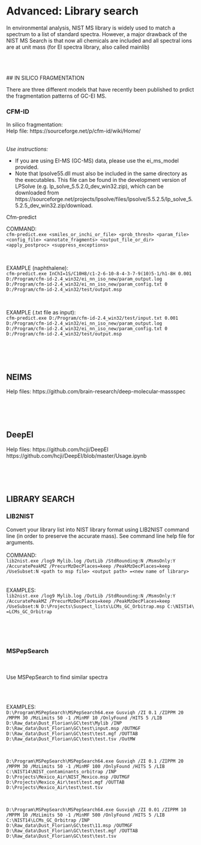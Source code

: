 # Advanced: Library search {#library}

In environmental analysis, NIST MS library is widely used to match a spectrum to a list of standard spectra. However, a major drawback of the NIST MS Search is that now all chemicals are included and all spectral ions are at unit mass (for EI spectra library, also called mainlib)


<br><br>  
## IN SILICO FRAGMENTATION  

There are three different models that have recently been published to prdict the fragmentation patterns of GC-EI MS. 

### CFM-ID  
In silico fragmentation:  
Help file: https://sourceforge.net/p/cfm-id/wiki/Home/  

<br>
_Use instructions:_
  
- If you are using EI-MS (GC-MS) data, please use the ei_ms_model provided.  
- Note that lpsolve55.dll must also be included in the same directory as the executables. This file can be found in the development version of LPSolve (e.g. lp_solve_5.5.2.0_dev_win32.zip), which can be downloaded from https://sourceforge.net/projects/lpsolve/files/lpsolve/5.5.2.5/lp_solve_5.5.2.5_dev_win32.zip/download.  
  
Cfm-predict  


COMMAND:  
`cfm-predict.exe <smiles_or_inchi_or_file> <prob_thresh> <param_file> <config_file> <annotate_fragments> <output_file_or_dir> <apply_postproc> <suppress_exceptions>`  
  
<br>
  
EXAMPLE (naphthalene):  
`cfm-predict.exe InChI=1S/C10H8/c1-2-6-10-8-4-3-7-9(10)5-1/h1-8H 0.001 D:/Program/cfm-id-2.4_win32/ei_nn_iso_new/param_output.log D:/Program/cfm-id-2.4_win32/ei_nn_iso_new/param_config.txt 0 D:/Program/cfm-id-2.4_win32/test/output.msp`

<br>

EXAMPLE (.txt file as input):  
`cfm-predict.exe D:/Program/cfm-id-2.4_win32/test/input.txt 0.001 D:/Program/cfm-id-2.4_win32/ei_nn_iso_new/param_output.log D:/Program/cfm-id-2.4_win32/ei_nn_iso_new/param_config.txt 0 D:/Program/cfm-id-2.4_win32/test/output.msp`  



<br><br><br>

## NEIMS  
  
Help files: https://github.com/brain-research/deep-molecular-massspec  

<br><br><br>

## DeepEI  
  
Help files: https://github.com/hcji/DeepEI  
https://github.com/hcji/DeepEI/blob/master/Usage.ipynb  

<br><br><br>

## LIBRARY SEARCH  
  
### LIB2NIST  
Convert your library list into NIST library format using LIB2NIST command line (in order to preserve the accurate mass). See command line help file for arguments.  
<br>
COMMAND:  
`lib2nist.exe /log9 Mylib.log /OutLib /StdRounding:N /MsmsOnly:Y /AccuratePeakMZ /PrecurMzDecPlaces=keep /PeakMzDecPlaces=keep /UseSubset:N <path to msp file> <output path> =<new name of library>`  
<br>  
EXAMPLES:  
`lib2nist.exe /log9 Mylib.log /OutLib /StdRounding:N /MsmsOnly:Y /AccuratePeakMZ /PrecurMzDecPlaces=keep /PeakMzDecPlaces=keep /UseSubset:N D:\Projects\Suspect_lists\LCMs_GC_Orbitrap.msp C:\NIST14\ =LCMs_GC_Orbitrap`  
  
<br><br><br>

### MSPepSearch  
<br>  
Use MSPepSearch to find similar spectra  

<br><br>

EXAMPLES:  
`D:\Program\MSPepSearch\MSPepSearch64.exe Gusviqh /ZI 0.1 /ZIPPM 20 /MPPM 30 /MzLimits 50 -1 /MinMF 10 /OnlyFound /HITS 5 /LIB D:\Raw_data\Dust_Florian\GC\test\Mylib /INP D:\Raw_data\Dust_Florian\GC\test\input.msp /OUTMGF D:\Raw_data\Dust_Florian\GC\test\test.mgf /OUTTAB D:\Raw_data\Dust_Florian\GC\test\test.tsv /OutMW`

<br>

`D:\Program\MSPepSearch\MSPepSearch64.exe Gusviqh /ZI 0.1 /ZIPPM 20 /MPPM 30 /MzLimits 50 -1 /MinMF 100 /OnlyFound /HITS 5 /LIB C:\NIST14\NIST_contaminants_orbitrap /INP D:\Projects\Mexico_Air\NIST_Mexico.msp /OUTMGF D:\Projects\Mexico_Air\test\test.mgf /OUTTAB D:\Projects\Mexico_Air\test\test.tsv`  

<br>

`D:\Program\MSPepSearch\MSPepSearch64.exe Gusviqh /ZI 0.01 /ZIPPM 10 /MPPM 10 /MzLimits 50 -1 /MinMF 500 /OnlyFound /HITS 5 /LIB C:\NIST14\LCMs_GC_Orbitrap /INP D:\Raw_data\Dust_Florian\GC\test\11.msp /OUTMGF D:\Raw_data\Dust_Florian\GC\test\test.mgf /OUTTAB D:\Raw_data\Dust_Florian\GC\test\test.tsv`  

